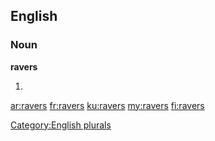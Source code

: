 ==English==

===Noun===
'''ravers'''

# {{plural of|raver}}

[[Category:English plurals]]

[[ar:ravers]]
[[fr:ravers]]
[[ku:ravers]]
[[my:ravers]]
[[fi:ravers]]
